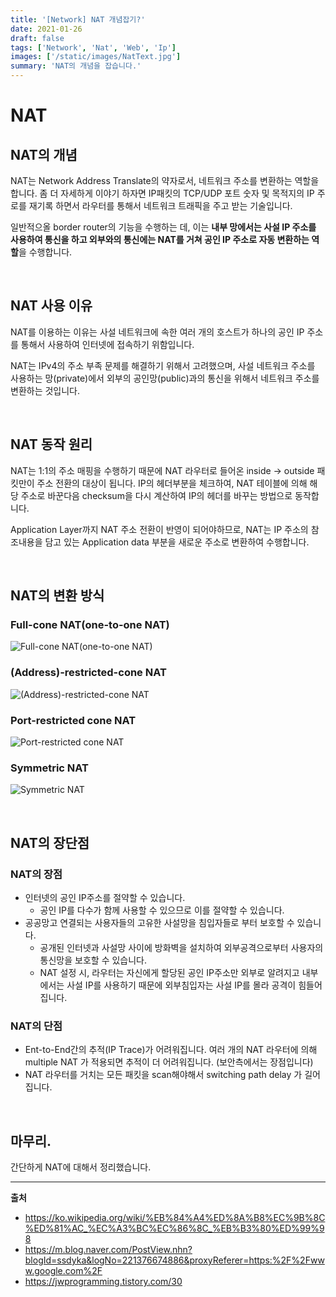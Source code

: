 ```yaml
---
title: '[Network] NAT 개념잡기?'
date: 2021-01-26
draft: false
tags: ['Network', 'Nat', 'Web', 'Ip']
images: ['/static/images/NatText.jpg']
summary: 'NAT의 개념을 잡습니다.'
---
```


# NAT

## NAT의 개념

NAT는 Network Address Translate의 약자로서, 네트워크 주소를 변환하는 역할을 합니다. 좀 더 자세하게 이야기 하자면 IP패킷의 TCP/UDP 포트 숫자 및 목적지의 IP 주로를 재기록 하면서 라우터를 통해서 네트워크 트래픽을 주고 받는 기술입니다.

일반적으올 border router의 기능을 수행하는 데, 이는 **내부 망에서는 사설 IP 주소를 사용하여 통신을 하고 외부와의 통신에는 NAT를 거쳐 공인 IP 주소로 자동 변환하는 역할**을 수행합니다.

<br />

## NAT 사용 이유

NAT를 이용하는 이유는 사설 네트워크에 속한 여러 개의 호스트가 하나의 공인 IP 주소를 통해서 사용하여 인터넷에 접속하기 위함입니다.

NAT는 IPv4의 주소 부족 문제를 해결하기 위해서 고려했으며, 사설 네트워크 주소를 사용하는 망(private)에서 외부의 공인망(public)과의 통신을 위해서 네트워크 주소를 변환하는 것입니다.

<br />

## NAT 동작 원리

NAT는 1:1의 주소 매핑을 수행하기 때문에 NAT 라우터로 들어온 inside -> outside 패킷만이 주소 전환의 대상이 됩니다. IP의 헤더부분을 체크하여, NAT 테이블에 의해 해당 주소로 바꾼다음 checksum을 다시 계산하여 IP의 헤더를 바꾸는 방법으로 동작합니다.

Application Layer까지 NAT 주소 전환이 반영이 되어야하므로, NAT는 IP 주소의 참조내용을 담고 있는 Application data 부분을 새로운 주소로 변환하여 수행합니다.

<br />

## NAT의 변환 방식

### Full-cone NAT(one-to-one NAT)

![Full-cone NAT(one-to-one NAT)](https://user-images.githubusercontent.com/42582516/105776816-9b553b80-5fac-11eb-9bca-3a04d0cacd06.png)

### (Address)-restricted-cone NAT

![(Address)-restricted-cone NAT](https://user-images.githubusercontent.com/42582516/105776803-95f7f100-5fac-11eb-8223-59f548991746.png)

### Port-restricted cone NAT

![Port-restricted cone NAT](https://user-images.githubusercontent.com/42582516/105776834-a0b28600-5fac-11eb-822a-6a628272c2e1.png)

### Symmetric NAT

![Symmetric NAT](https://user-images.githubusercontent.com/42582516/105776840-a5773a00-5fac-11eb-81d5-26e2d2c58443.png)

<br />

## NAT의 장단점

### NAT의 장점

- 인터넷의 공인 IP주소를 절약할 수 있습니다.
  - 공인 IP를 다수가 함께 사용할 수 있으므로 이를 절약할 수 있습니다.
- 공공망고 연결되는 사용자들의 고유한 사설망을 침입자들로 부터 보호할 수 있습니다.
  - 공개된 인터넷과 사설망 사이에 방화벽을 설치하여 외부공격으로부터 사용자의 통신망을 보호할 수 있습니다.
  - NAT 설정 시, 라우터는 자신에게 할당된 공인 IP주소만 외부로 알려지고 내부에서는 사설 IP를 사용하기 때문에 외부침입자는 사설 IP를 몰라 공격이 힘들어집니다.

### NAT의 단점

- Ent-to-End간의 추적(IP Trace)가 어려워집니다. 여러 개의 NAT 라우터에 의해 multiple NAT 가 적용되면 추적이 더 어려워집니다. (보안측에서는 장점입니다)
- NAT 라우터를 거치는 모든 패킷을 scan해야해서 switching path delay 가 길어집니다.

<br />

## 마무리.

간단하게 NAT에 대해서 정리했습니다.

---

**출처**

- https://ko.wikipedia.org/wiki/%EB%84%A4%ED%8A%B8%EC%9B%8C%ED%81%AC_%EC%A3%BC%EC%86%8C_%EB%B3%80%ED%99%98
- https://m.blog.naver.com/PostView.nhn?blogId=ssdyka&logNo=221376674886&proxyReferer=https:%2F%2Fwww.google.com%2F
- https://jwprogramming.tistory.com/30

